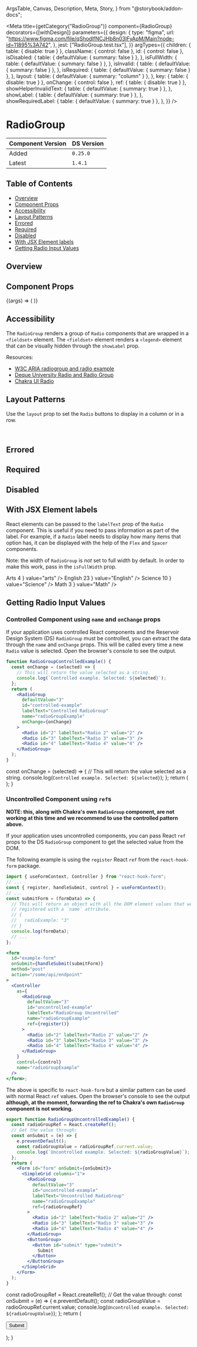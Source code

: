   ArgsTable,
  Canvas,
  Description,
  Meta,
  Story,
} from "@storybook/addon-docs";


<Meta
  title={getCategory("RadioGroup")}
  component={RadioGroup}
  decorators={[withDesign]}
  parameters={{
    design: {
      type: "figma",
      url: "https://www.figma.com/file/qShodlfNCJHb8n03IFyApM/Main?node-id=11895%3A742",
    },
    jest: ["RadioGroup.test.tsx"],
  }}
  argTypes={{
    children: { table: { disable: true } },
    className: { control: false },
    id: { control: false },
    isDisabled: {
      table: { defaultValue: { summary: false } },
    },
    isFullWidth: {
      table: { defaultValue: { summary: false } },
    },
    isInvalid: {
      table: { defaultValue: { summary: false } },
    },
    isRequired: {
      table: { defaultValue: { summary: false } },
    },
    layout: {
      table: { defaultValue: { summary: "column" } },
    },
    key: { table: { disable: true } },
    onChange: { control: false },
    ref: { table: { disable: true } },
    showHelperInvalidText: {
      table: { defaultValue: { summary: true } },
    },
    showLabel: {
      table: { defaultValue: { summary: true } },
    },
    showRequiredLabel: {
      table: { defaultValue: { summary: true } },
    },
  }}
/>

# RadioGroup

| Component Version | DS Version |
| ----------------- | ---------- |
| Added             | `0.25.0`   |
| Latest            | `1.4.1`    |

## Table of Contents

- [Overview](#overview)
- [Component Props](#component-props)
- [Accessibility](#accessibility)
- [Layout Patterns](#layout-patterns)
- [Errored](#errored)
- [Required](#required)
- [Disabled](#disabled)
- [With JSX Element labels](#with-jsx-element-labels)
- [Getting Radio Input Values](#getting-radio-input-values)

## Overview

<Description of={RadioGroup} />

## Component Props

<Canvas withToolbar>
  <Story
    name="RadioGroup"
    args={{
      className: undefined,
      defaultValue: "4",
      helperText: "This is the helper text for the full group.",
      id: "radioGroup-id",
      invalidText: "An error occurred :(",
      isDisabled: false,
      isFullWidth: false,
      isInvalid: false,
      isRequired: false,
      labelText: "Standard Radio Group",
      layout: "column",
      name: "radio-story",
      onChange: undefined,
      showHelperInvalidText: true,
      showLabel: true,
      showRequiredLabel: true,
    }}
  >
    {(args) => (
      <RadioGroup {...args}>
        <Radio id="main-2" labelText="Radio 2" value="2" />
        <Radio id="main-3" labelText="Radio 3" value="3" />
        <Radio id="main-4" labelText="Radio 4" value="4" />
        <Radio id="main-5" labelText="Radio 5" value="5" />
      </RadioGroup>
    )}
  </Story>
</Canvas>

<ArgsTable story="RadioGroup" />

## Accessibility

The `RadioGroup` renders a group of `Radio` components that are wrapped in a
`<fieldset>` element. The `<fieldset>` element renders a `<legend>` element that
can be visually hidden through the `showLabel` prop.

Resources:

- [W3C ARIA radiogroup and radio example](https://www.w3.org/TR/2016/WD-wai-aria-practices-1.1-20160317/examples/radio/radio.html)
- [Deque University Radio and Radio Group](https://dequeuniversity.com/library/aria/radio-and-radio-group)
- [Chakra UI Radio](https://chakra-ui.com/docs/components/form/radio)

## Layout Patterns

Use the `layout` prop to set the `Radio` buttons to display in a column or in
a row.

<Canvas>
  <DSProvider>
    <RadioGroup
      defaultValue="4"
      id="column"
      labelText="Column (default)"
      name="column-example"
    >
      <Radio id="column-2" labelText="Radio 2" value="2" />
      <Radio id="column-3" labelText="Radio 3" value="3" />
      <Radio id="column-4" labelText="Radio 4" value="4" />
      <Radio id="column-5" labelText="Radio 5" value="5" />
    </RadioGroup>
    <br />
    <RadioGroup
      defaultValue="3"
      id="row"
      labelText="Row"
      name="row-example"
      layout="row"
    >
      <Radio id="row-2" labelText="Radio 2" value="2" />
      <Radio id="row-3" labelText="Radio 3" value="3" />
      <Radio id="row-4" labelText="Radio 4" value="4" />
      <Radio id="row-5" labelText="Radio 5" value="5" />
    </RadioGroup>
  </DSProvider>
</Canvas>

## Errored

<Canvas>
  <DSProvider>
    <RadioGroup
      defaultValue="4"
      id="errored"
      invalidText="Error message for the full group."
      isInvalid
      labelText="Errored Radio Group"
      name="errored-example"
    >
      <Radio id="radio-2" labelText="Radio 2" value="2" />
      <Radio id="radio-3" labelText="Radio 3" value="3" />
      <Radio id="radio-4" labelText="Radio 4" value="4" />
      <Radio id="radio-5" labelText="Radio 5" value="5" />
    </RadioGroup>
  </DSProvider>
</Canvas>

## Required

<Canvas>
  <DSProvider>
    <RadioGroup
      helperText="The reason for being required."
      id="required"
      isRequired
      labelText="Required Radio Group"
      name="required-example"
    >
      <Radio id="required-2" labelText="Radio 2" value="2" />
      <Radio id="required-3" labelText="Radio 3" value="3" />
      <Radio id="required-4" labelText="Radio 4" value="4" />
      <Radio id="required-5" labelText="Radio 5" value="5" />
    </RadioGroup>
  </DSProvider>
</Canvas>

## Disabled

<Canvas>
  <DSProvider>
    <RadioGroup
      helperText="The reason for being disabled."
      id="disabled"
      isDisabled
      labelText="Disabled Radio Group"
      name="disabled-example"
    >
      <Radio id="required-2" labelText="Radio 2" value="2" />
      <Radio id="required-3" labelText="Radio 3" value="3" />
      <Radio id="required-4" labelText="Radio 4" value="4" />
      <Radio id="required-5" labelText="Radio 5" value="5" />
    </RadioGroup>
  </DSProvider>
</Canvas>

## With JSX Element labels

React elements can be passed to the `labelText` prop of the `Radio` component.
This is useful if you need to pass information as part of the label. For example,
if a `Radio` label needs to display how many items that option has, it can be
displayed with the help of the `Flex` and `Spacer` components.

Note: the width of `RadioGroup` is _not_ set to full width by default. In
order to make this work, pass in the `isFullWidth` prop.

<Canvas>
  <DSProvider>
    <RadioGroup
      id="jsx-radiogroup"
      isFullWidth
      labelText="Radio Group"
      name="radio-example"
    >
      <Radio
        id="arts"
        labelText={
          <Flex>
            <span>Arts</span>
            <Spacer />
            <span>4</span>
          </Flex>
        }
        value="arts"
      />
      <Radio
        id="english"
        labelText={
          <Flex>
            <span>English</span>
            <Spacer />
            <span>23</span>
          </Flex>
        }
        value="English"
      />
      <Radio
        id="science"
        labelText={
          <Flex>
            <span>Science</span>
            <Spacer />
            <span>10</span>
          </Flex>
        }
        value="Science"
      />
      <Radio
        id="math"
        labelText={
          <Flex>
            <span>Math</span>
            <Spacer />
            <span>3</span>
          </Flex>
        }
        value="Math"
      />
    </RadioGroup>
  </DSProvider>
</Canvas>

## Getting Radio Input Values

### Controlled Component using `name` and `onChange` props

If your application uses controlled React components and the Reservoir Design
System (DS) `RadioGroup` must be controlled, you can extract the data through the
`name` and `onChange` props. This will be called every time a new `Radio` value
is selected. Open the browser's console to see the output.

```jsx
function RadioGroupControlledExample() {
  const onChange = (selected) => {
    // This will return the value selected as a string.
    console.log(`Controlled example. Selected: ${selected}`);
  };
  return (
    <RadioGroup
      defaultValue="3"
      id="controlled-example"
      labelText="Controlled RadioGroup"
      name="radioGroupExample"
      onChange={onChange}
    >
      <Radio id="2" labelText="Radio 2" value="2" />
      <Radio id="3" labelText="Radio 3" value="3" />
      <Radio id="4" labelText="Radio 4" value="4" />
    </RadioGroup>
  );
}
```

  const onChange = (selected) => {
    // This will return the value selected as a string.
    console.log(`Controlled example. Selected: ${selected}`);
  };
  return (
    <RadioGroup
      defaultValue="3"
      id="controlled-example"
      labelText="Controlled RadioGroup"
      name="radioGroupExample"
      onChange={onChange}
    >
      <Radio id="2" labelText="Radio 2" value="2" />
      <Radio id="3" labelText="Radio 3" value="3" />
      <Radio id="4" labelText="Radio 4" value="4" />
    </RadioGroup>
  );
}

<Canvas>
  <DSProvider>
    <RadioGroupControlledExample />
  </DSProvider>
</Canvas>

### Uncontrolled Component using `ref`s

**NOTE: this, along with Chakra's own `RadioGroup` component, are not working
at this time and we recommend to use the controlled pattern above.**

If your application uses uncontrolled components, you can pass React `ref` props
to the DS `RadioGroup` component to get the selected value from the DOM.

The following example is using the `register` React `ref` from the
`react-hook-form` package.

```jsx
import { useFormContext, Controller } from "react-hook-form";
// ...
const { register, handleSubmit, control } = useFormContext();
// ...
const submitForm = (formData) => {
  // This will return an object with all the DOM element values that were
  // registered with a `name` attribute.
  // {
  //   radioExample: "3"
  // }
  console.log(formData);
  // ...
};

<form
  id="example-form"
  onSubmit={handleSubmit(submitForm)}
  method="post"
  action="/some/api/endpoint"
>
  <Controller
    as={
      <RadioGroup
        defaultValue="3"
        id="uncontrolled-example"
        labelText="RadioGroup Uncontrolled"
        name="radioGroupExample"
        ref={register()}
      >
        <Radio id="2" labelText="Radio 2" value="2" />
        <Radio id="3" labelText="Radio 3" value="3" />
        <Radio id="4" labelText="Radio 4" value="4" />
      </RadioGroup>
    }
    control={control}
    name="radioGroupExample"
  />
</form>;
```

The above is specific to `react-hook-form` but a similar pattern can be used
with normal React `ref` values. Open the browser's console to see the output
**although, at the moment, forwarding the ref to Chakra's own `RadioGroup`
component is not working.**

```jsx
export function RadioGroupUncontrolledExample() {
  const radioGroupRef = React.createRef();
  // Get the value through:
  const onSubmit = (e) => {
    e.preventDefault();
    const radioGroupValue = radioGroupRef.current.value;
    console.log(`Uncontrolled example. Selected: ${radioGroupValue}`);
  };
  return (
    <Form id="form" onSubmit={onSubmit}>
      <SimpleGrid columns="1">
        <RadioGroup
          defaultValue="3"
          id="uncontrolled-example"
          labelText="Uncontrolled RadioGroup"
          name="radioGroupExample"
          ref={radioGroupRef}
        >
          <Radio id="2" labelText="Radio 2" value="2" />
          <Radio id="3" labelText="Radio 3" value="3" />
          <Radio id="4" labelText="Radio 4" value="4" />
        </RadioGroup>
        <ButtonGroup>
          <Button id="submit" type="submit">
            Submit
          </Button>
        </ButtonGroup>
      </SimpleGrid>
    </Form>
  );
}
```

  const radioGroupRef = React.createRef();
  // Get the value through:
  const onSubmit = (e) => {
    e.preventDefault();
    const radioGroupValue = radioGroupRef.current.value;
    console.log(`Uncontrolled example. Selected: ${radioGroupValue}`);
  };
  return (
    <Form id="form" onSubmit={onSubmit}>
      <SimpleGrid columns="1">
        <RadioGroup
          defaultValue="3"
          id="uncontrolled-example"
          labelText="Uncontrolled RadioGroup"
          name="radioGroupExample"
          ref={radioGroupRef}
        >
          <Radio id="2" labelText="Radio 2" value="2" />
          <Radio id="3" labelText="Radio 3" value="3" />
          <Radio id="4" labelText="Radio 4" value="4" />
        </RadioGroup>
        <ButtonGroup>
          <Button id="submit" type="submit">
            Submit
          </Button>
        </ButtonGroup>
      </SimpleGrid>
    </Form>
  );
}

<Canvas>
  <DSProvider>
    <RadioGroupUncontrolledExample />
  </DSProvider>
</Canvas>
